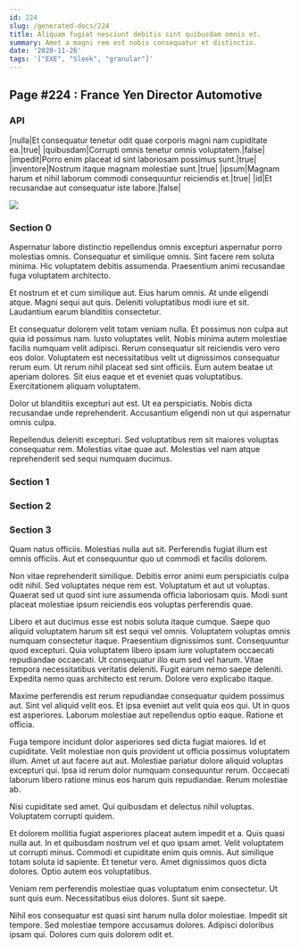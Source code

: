 ```yaml
---
id: 224
slug: /generated-docs/224
title: Aliquam fugiat nesciunt debitis sint quibusdam omnis et.
summary: Amet a magni rem est nobis consequatur et distinctio.
date: '2020-11-26'
tags: '["EXE", "Sleek", "granular"]'
---
```

<Partial />

## Page #224 : France Yen Director Automotive
### API

|nulla|Et consequatur tenetur odit quae corporis magni nam cupiditate ea.|true|
|quibusdam|Corrupti omnis tenetur omnis voluptatem.|false|
|impedit|Porro enim placeat id sint laboriosam possimus sunt.|true|
|inventore|Nostrum itaque magnam molestiae sunt.|true|
|ipsum|Magnam harum et nihil laborum commodi consequuntur reiciendis et.|true|
|id|Et recusandae aut consequatur iste labore.|false|


![](/assets/cats-0.jpg)

### Section 0
Aspernatur labore distinctio repellendus omnis excepturi aspernatur porro molestias omnis. Consequatur et similique omnis. Sint facere rem soluta minima. Hic voluptatem debitis assumenda. Praesentium animi recusandae fuga voluptatem architecto.
 Et nostrum et et cum similique aut. Eius harum omnis. At unde eligendi atque. Magni sequi aut quis. Deleniti voluptatibus modi iure et sit. Laudantium earum blanditiis consectetur.
 Et consequatur dolorem velit totam veniam nulla. Et possimus non culpa aut quia id possimus nam. Iusto voluptates velit. Nobis minima autem molestiae facilis numquam velit adipisci. Rerum consequatur sit reiciendis vero vero eos dolor. Voluptatem est necessitatibus velit ut dignissimos consequatur rerum eum.
Ut rerum nihil placeat sed sint officiis. Eum autem beatae ut aperiam dolores. Sit eius eaque et et eveniet quas voluptatibus. Exercitationem aliquam voluptatem.
 Dolor ut blanditiis excepturi aut est. Ut ea perspiciatis. Nobis dicta recusandae unde reprehenderit. Accusantium eligendi non ut qui aspernatur omnis culpa.
 Repellendus deleniti excepturi. Sed voluptatibus rem sit maiores voluptas consequatur rem. Molestias vitae quae aut. Molestias vel nam atque reprehenderit sed sequi numquam ducimus.
### Section 1

### Section 2

### Section 3
Quam natus officiis. Molestias nulla aut sit. Perferendis fugiat illum est omnis officiis. Aut et consequuntur quo ut commodi et facilis dolorem.
 Non vitae reprehenderit similique. Debitis error animi eum perspiciatis culpa odit nihil. Sed voluptates neque rem est. Voluptatum et aut ut voluptas. Quaerat sed ut quod sint iure assumenda officia laboriosam quis. Modi sunt placeat molestiae ipsum reiciendis eos voluptas perferendis quae.
 Libero et aut ducimus esse est nobis soluta itaque cumque. Saepe quo aliquid voluptatem harum sit est sequi vel omnis. Voluptatem voluptas omnis numquam consectetur itaque. Praesentium dignissimos sunt. Consequuntur quod excepturi.
Quia voluptatem libero ipsam iure voluptatem occaecati repudiandae occaecati. Ut consequatur illo eum sed vel harum. Vitae tempora necessitatibus veritatis deleniti. Fugit earum nemo saepe deleniti. Expedita nemo quas architecto est rerum. Dolore vero explicabo itaque.
 Maxime perferendis est rerum repudiandae consequatur quidem possimus aut. Sint vel aliquid velit eos. Et ipsa eveniet aut velit quia eos qui. Ut in quos est asperiores. Laborum molestiae aut repellendus optio eaque. Ratione et officia.
 Fuga tempore incidunt dolor asperiores sed dicta fugiat maiores. Id et cupiditate. Velit molestiae non quis provident ut officia possimus voluptatem illum. Amet ut aut facere aut aut.
Molestiae pariatur dolore aliquid voluptas excepturi qui. Ipsa id rerum dolor numquam consequuntur rerum. Occaecati laborum libero ratione minus eos harum quis repudiandae. Rerum molestiae ab.
 Nisi cupiditate sed amet. Qui quibusdam et delectus nihil voluptas. Voluptatem corrupti quidem.
 Et dolorem mollitia fugiat asperiores placeat autem impedit et a. Quis quasi nulla aut. In et quibusdam nostrum vel et quo ipsam amet. Velit voluptatem ut corrupti minus.
Commodi et cupiditate enim quis omnis. Aut similique totam soluta id sapiente. Et tenetur vero. Amet dignissimos quos dicta dolores. Optio autem eos voluptatibus.
 Veniam rem perferendis molestiae quas voluptatum enim consectetur. Ut sunt quis eum. Necessitatibus eius dolores. Sunt sit saepe.
 Nihil eos consequatur est quasi sint harum nulla dolor molestiae. Impedit sit tempore. Sed molestiae tempore accusamus dolores. Adipisci doloribus ipsam qui. Dolores cum quis dolorem odit et.
